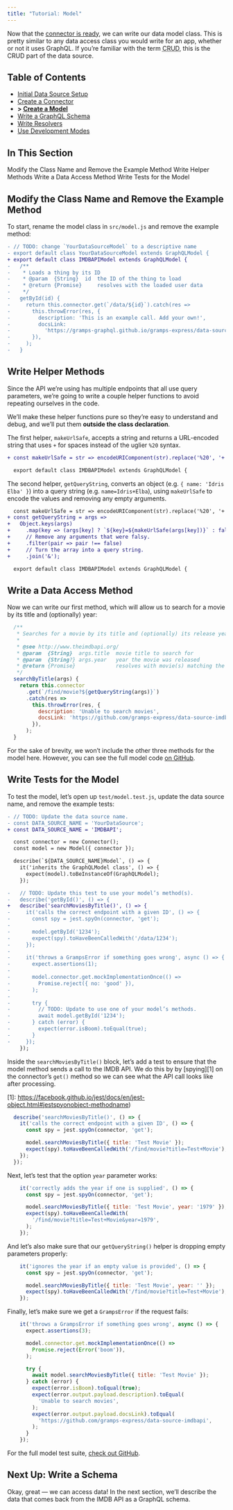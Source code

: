 ```yaml
---
title: "Tutorial: Model"
---
```


Now that the [connector is ready](data-source-tutorial/connector), we can write our data model class. This is pretty similar to any data access class you would write for an app, whether or not it uses GraphQL. If you’re familiar with the term <abbr title="Create Read Update Delete">CRUD</abbr>, this is the CRUD part of the data source.

## Table of Contents

-   [Initial Data Source Setup](/data-source-tutorial/setup)
-   [Create a Connector](/data-source-tutorial/connector)
-   **> [Create a Model](/data-source-tutorial/model)**
-   [Write a GraphQL Schema](/data-source-tutorial/schema)
-   [Write Resolvers](/data-source-tutorial/resolvers)
-   [Use Development Modes](/data-source-tutorial/dev)

## In This Section

<AnchorLinks>
  <AnchorLink>Modify the Class Name and Remove the Example Method</AnchorLink>
  <AnchorLink>Write Helper Methods</AnchorLink>
  <AnchorLink>Write a Data Access Method</AnchorLink>
  <AnchorLink>Write Tests for the Model</AnchorLink>
</AnchorLinks>

## Modify the Class Name and Remove the Example Method

To start, rename the model class in `src/model.js` and remove the example method:

```diff
- // TODO: change `YourDataSourceModel` to a descriptive name
- export default class YourDataSourceModel extends GraphQLModel {
+ export default class IMDBAPIModel extends GraphQLModel {
-   /**
-    * Loads a thing by its ID
-    * @param  {String}  id  the ID of the thing to load
-    * @return {Promise}     resolves with the loaded user data
-    */
-   getById(id) {
-     return this.connector.get(`/data/${id}`).catch(res =>
-       this.throwError(res, {
-         description: 'This is an example call. Add your own!',
-         docsLink:
-           'https://gramps-graphql.github.io/gramps-express/data-source/tutorial/',
-       }),
-     );
-   }
```

## Write Helper Methods

Since the API we’re using has multiple endpoints that all use query parameters, we’re going to write a couple helper functions to avoid repeating ourselves in the code.

We’ll make these helper functions pure so they’re easy to understand and debug, and we’ll put them **outside the class declaration**.

The first helper, `makeUrlSafe`, accepts a string and returns a URL-encoded string that uses `+` for spaces instead of the uglier `%20` syntax.

```diff
+ const makeUrlSafe = str => encodeURIComponent(str).replace('%20', '+');

  export default class IMDBAPIModel extends GraphQLModel {
```

The second helper, `getQueryString`, converts an object (e.g. `{ name: 'Idris Elba' }`) into a query string (e.g. `name=Idris+Elba`), using `makeUrlSafe` to encode the values and removing any empty arguments.

```diff
  const makeUrlSafe = str => encodeURIComponent(str).replace('%20', '+');
+ const getQueryString = args =>
+   Object.keys(args)
+     .map(key => (args[key] ? `${key}=${makeUrlSafe(args[key])}` : false))
+     // Remove any arguments that were falsy.
+     .filter(pair => pair !== false)
+     // Turn the array into a query string.
+     .join('&');

  export default class IMDBAPIModel extends GraphQLModel {
```

## Write a Data Access Method

Now we can write our first method, which will allow us to search for a movie by its title and (optionally) year:

```js
  /**
   * Searches for a movie by its title and (optionally) its release year.
   *
   * @see http://www.theimdbapi.org/
   * @param  {String}  args.title  movie title to search for
   * @param  {String?} args.year   year the movie was released
   * @return {Promise}             resolves with movie(s) matching the search
   */
  searchByTitle(args) {
    return this.connector
      .get(`/find/movie?${getQueryString(args)}`)
      .catch(res =>
        this.throwError(res, {
          description: 'Unable to search movies',
          docsLink: 'https://github.com/gramps-express/data-source-imdbapi',
        }),
      );
  }
```

For the sake of brevity, we won’t include the other three methods for the model here. However, you can see the full model code [on GitHub](https://github.com/gramps-graphql/data-source-imdbapi/blob/master/src/model.js).

## Write Tests for the Model

To test the model, let’s open up `test/model.test.js`, update the data source name, and remove the example tests:

```diff
- // TODO: Update the data source name.
- const DATA_SOURCE_NAME = 'YourDataSource';
+ const DATA_SOURCE_NAME = 'IMDBAPI';

  const connector = new Connector();
  const model = new Model({ connector });

  describe(`${DATA_SOURCE_NAME}Model`, () => {
    it('inherits the GraphQLModel class', () => {
      expect(model).toBeInstanceOf(GraphQLModel);
    });

-   // TODO: Update this test to use your model’s method(s).
-   describe('getById()', () => {
+   describe('searchMoviesByTitle()', () => {
-     it('calls the correct endpoint with a given ID', () => {
-       const spy = jest.spyOn(connector, 'get');
-
-       model.getById('1234');
-       expect(spy).toHaveBeenCalledWith('/data/1234');
-     });
-
-     it('throws a GrampsError if something goes wrong', async () => {
-       expect.assertions(1);
-
-       model.connector.get.mockImplementationOnce(() =>
-         Promise.reject({ no: 'good' }),
-       );
-
-       try {
-         // TODO: Update to use one of your model’s methods.
-         await model.getById('1234');
-       } catch (error) {
-         expect(error.isBoom).toEqual(true);
-       }
-     });
    });
```

Inside the `searchMoviesByTitle()` block, let’s add a test to ensure that the model method sends a call to the IMDB API. We do this by by [spying][1] on the connector’s `get()` method so we can see what the API call looks like after processing.

[1]: https://facebook.github.io/jest/docs/en/jest-object.html#jestspyonobject-methodname)

```js
  describe('searchMoviesByTitle()', () => {
    it('calls the correct endpoint with a given ID', () => {
      const spy = jest.spyOn(connector, 'get');

      model.searchMoviesByTitle({ title: 'Test Movie' });
      expect(spy).toHaveBeenCalledWith('/find/movie?title=Test+Movie');
    });
  });
```

Next, let’s test that the option `year` parameter works:

```js
    it('correctly adds the year if one is supplied', () => {
      const spy = jest.spyOn(connector, 'get');

      model.searchMoviesByTitle({ title: 'Test Movie', year: '1979' });
      expect(spy).toHaveBeenCalledWith(
        '/find/movie?title=Test+Movie&year=1979',
      );
    });
```

And let’s also make sure that our `getQueryString()` helper is dropping empty parameters properly:

```js
    it('ignores the year if an empty value is provided', () => {
      const spy = jest.spyOn(connector, 'get');

      model.searchMoviesByTitle({ title: 'Test Movie', year: '' });
      expect(spy).toHaveBeenCalledWith('/find/movie?title=Test+Movie');
    });
```

Finally, let’s make sure we get a `GrampsError` if the request fails:

```js
    it('throws a GrampsError if something goes wrong', async () => {
      expect.assertions(3);

      model.connector.get.mockImplementationOnce(() =>
        Promise.reject(Error('boom')),
      );

      try {
        await model.searchMoviesByTitle({ title: 'Test Movie' });
      } catch (error) {
        expect(error.isBoom).toEqual(true);
        expect(error.output.payload.description).toEqual(
          'Unable to search movies',
        );
        expect(error.output.payload.docsLink).toEqual(
          'https://github.com/gramps-express/data-source-imdbapi',
        );
      }
    });
```

For the full model test suite, [check out GitHub](https://github.com/gramps-graphql/data-source-imdbapi/blob/master/test/model.test.js).

## Next Up: Write a Schema

Okay, great — we can access data! In the next section, we’ll describe the data that comes back from the IMDB API as a GraphQL schema.
